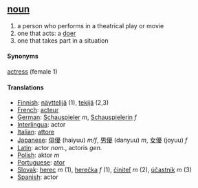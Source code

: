 == [[noun]] ==
# a person who performs in a theatrical play or movie
# one that acts: a [[doer]]
# one that takes part in a situation

==== Synonyms ====
[[actress]] (female 1)

==== Translations ====
*[[Finnish]]: [[näyttelijä]] (1), [[tekijä]] (2,3)
*[[French]]: [[acteur]]
*[[German]]: [[Schauspieler]] ''m'', [[Schauspielerin]] ''f''
*[[Interlingua]]: actor
*[[Italian]]: [[attore]]
*[[Japanese]]: [[俳優]] (haiyuu) ''m/f'', [[男優]] (danyuu) ''m'', [[女優]] (joyuu) ''f''
*[[Latin]]: actor ''nom.'', actoris ''gen.''
*[[Polish]]: aktor ''m''
*[[Portuguese]]: [[ator]]
*[[Slovak]]: [[herec]] ''m'' (1), [[herečka]] ''f'' (1), [[činiteľ]] ''m'' (2), [[účastník]] ''m'' (3)
*[[Spanish]]: actor
